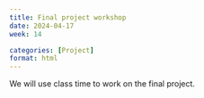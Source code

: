 ```yaml
---
title: Final project workshop
date: 2024-04-17
week: 14

categories: [Project]
format: html
---
```


We will use class time to work on the final project.